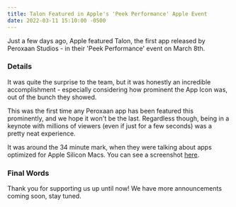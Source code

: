 ```yaml
---
title: Talon Featured in Apple's 'Peek Performance' Apple Event
date: 2022-03-11 15:10:00 -0500
---
```


<Float src="/apps/Talon.png" alt="Talon app icon" />

Just a few days ago, Apple featured Talon, the first app released by Peroxaan Studios - in their 'Peek Performance' event on March 8th.

### Details

It was quite the surprise to the team, but it was honestly an incredible accomplishment - especially considering how prominent the App Icon was, out of the bunch they showed.

This was the first time any Peroxaan app has been featured this prominently, and we hope it won't be the last. Regardless though, being in a keynote with millions of viewers (even if just for a few seconds) was a pretty neat experience.

It was around the 34 minute mark, when they were talking about apps optimized for Apple Silicon Macs. You can see a screenshot [here](https://twitter.com/tme_michael/status/1501292929113014273).

### Final Words

Thank you for supporting us up until now! We have more announcements coming soon, stay tuned.
